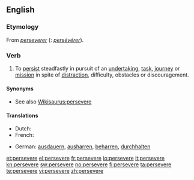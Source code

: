 ==English==

===Etymology===
From {{etyl|fro}} ''[[perseverer]]'' ({{etyl|fr}}: ''[[persévérer]]'').

===Verb===
{{en-verb|persever|ing}}

# To [[persist]] steadfastly in pursuit of an [[undertaking]], [[task]], [[journey]] or [[mission]] in spite of [[distract]]ion, difficulty, obstacles or discouragement.

====Synonyms====
* See also [[Wikisaurus:persevere]]

====Translations====
{{trans-top|To persist steadfastly}}
* Dutch: {{t+|nl|handhaven}}
* French: {{t+|fr|persévérer}}
{{trans-mid}}
* German: [[ausdauern]], [[ausharren]], [[beharren]], [[durchhalten]]
{{trans-bottom}}

[[et:persevere]]
[[el:persevere]]
[[fr:persevere]]
[[io:persevere]]
[[it:persevere]]
[[kn:persevere]]
[[sw:persevere]]
[[no:persevere]]
[[fi:persevere]]
[[ta:persevere]]
[[te:persevere]]
[[vi:persevere]]
[[zh:persevere]]